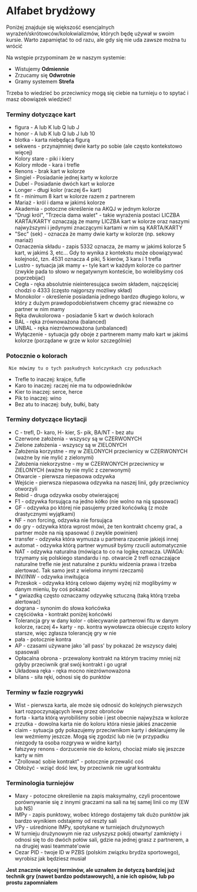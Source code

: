 # Alfabet brydżowy

Poniżej znajduje się większość esencjalnych wyrażeń/skrótowców/kolokwializmów, których będę używał w swoim kursie. Warto zapamiętać to od razu, ale gdy się nie uda zawsze można tu wrócić

Na wstępie przypominam że w naszym systemie:

- Wistujemy **Odmiennie**
- Zrzucamy się **Odwrotnie**
- Gramy systemem **Strefa**

Trzeba to wiedzieć bo przeciwnicy mogą się ciebie na turnieju o to spytać i masz obowiązek wiedzieć!

### Terminy dotyczące kart

- figura - A lub K lub Q lub J
- honor - A lub K lub Q lub J lub 10
- blotka - karta niebędąca figurą
- sekwens - przynajmniej dwie karty po sobie (ale często kontekstowo więcej)
- Kolory stare - piki i kiery
- Kolory młode - kara i trefle
- Renons - brak kart w kolorze
- Singiel - Posiadanie jednej karty w kolorze
- Dubel - Posiadanie dwóch kart w kolorze
- Longer - długi kolor (raczej 6+ kart)
- fit - minimum 8 kart w kolorze razem z partnerem
- Mariaż - król i dama w jakimś kolorze
- Akademia - potoczne określenie na AKQJ w jednym kolorze
- "Drugi król", "Trzecia dama walet" - takie wyrażenia postaci LICZBA KARTA/KARTY oznaczają że mamy LICZBA kart w kolorze oraz naszymi najwyższymi i jedynymi znaczącymi kartami w nim są KARTA/KARTY
- "Sec" (sek) - oznacza że mamy dwie karty w kolorze (np. sekowy mariaż)
- Oznaczenia składu - zapis 5332 oznacza, że mamy w jakimś kolorze 5 kart, w jakimś 3, etc... Gdy to wynika z kontekstu może obowiązywać kolejność, tzn. 4531 oznacza 4 piki, 5 kierów, 3 kara i 1 trefla
- Lustro - sytuacja jak mamy +- tyle kart w każdym kolorze co partner (zwykle pada to słowo w negatywnym konteście, bo wolelibyśmy coś poprzebijać)
- Cegła - ręka absolutnie nieinteresująca swoim składem, najczęściej chodzi o 4333 (często najgorszy możliwy skład)
- Monokolor - określenie posiadania jednego bardzo długiego koloru, w który z dużym prawdopodobieństwem chcemy grać nieważne co partner w nim mamy
- Ręka dwukolorowa - posiadanie 5 kart w dwóch kolorach
- BAL - ręka zrównoważona (balanced)
- UNBAL - ręka niezrównoważona (unbalanced)
- Wyłączenie - sytuacja gdy oboje z partnerem mamy mało kart w jakimś kolorze (porządane w grze w kolor szczególnie)

### Potocznie o kolorach

` Nie mówimy tu o tych paskudnych kończynkach czy poduszkach`

- Trefle to inaczej: krajce, fufle
- Karo to inaczej: raczej nie ma tu odpowiedników
- Kier to inaczej: serce, herce
- Pik to inaczej: wino
- Bez atu to inaczej: buły, bułki, baty

### Terminy dotyczące licytacji

- C - trefl, D- karo, H- kier, S- pik, BA/NT - bez atu
- Czerwone założenia - wszyscy są w CZERWONYCH
- Zielone założenia - wszyscy są w ZIELONYCH
- Założenia korzystne - my w ZIELONYCH przeciwnicy w CZERWONYCH (ważne by nie mylić z zielonymi)
- Założenia niekorzystne - my w CZERWONYCH przeciwnicy w ZIELONYCH (ważne by nie mylić z czerwonymi)
- Otwarcie - pierwsza niepasowa odzywka
- Wejście - pierwsza niepasowa odzywka na naszej linii, gdy przeciwnicy otworzyli
- Rebid - druga odzywka osoby otwierającej
- F1 - odzywka forsująca na jedno kółko (nie wolno na nią spasować)
- GF - odzywka po której nie pasujemy przed końcówką (z może drastycznymi wyjątkami)
- NF - non forcing, odzywka nie forsująca
- do gry - odzywka która wprost mówi, że ten kontrakt chcemy grać, a partner może na nią spasować (i zwykle powinien)
- transfer - odzywka która wymusza u partnera rzucenie jakiejś innej
- automat - odzywka którą partner wymusił byśmy rzucili automatycznie
- NAT - odzywka naturalna (mówiąca to co na logikę oznacza. UWAGA: trzymamy się polskiego standardu i np. otwarcie 2 trefl oznaczające naturalne trefle nie jest naturalne z punktu widzenia prawa i trzeba alertować. Tak samo jest z wieloma innymi rzeczami)
- INV/INW - odzywka inwitująca
- Przeskok - odzywka którą celowo dajemy wyżej niż moglibyśmy w danym mieniu, by coś pokazać
- \* gwiazdką często oznaczamy odzywkę sztuczną (taką którą trzeba alertować)
- dograna - synonim do słowa końcówka
- częściówka - kontrakt poniżej końcówki
- Tolerancja gry w dany kolor - obiecywanie partnerowi fitu w danym kolorze, raczej 4+ karty - np. kontra wywoławcza obiecuje często kolory starsze, więc zgłasza tolerancję gry w nie
- pała - potocznie kontra
- AP - czasami używane jako 'all pass' by pokazać że wszyscy dalej spasowali
- Opłacalna obrona - przewalony kontrakt na którym tracimy mniej niż gdyby przeciwnik grał swój kontrakt i go ugrał
- Układowa ręka - ręka mocno niezrównoważona
- bilans - siła ręki, odnosi się do punktów

### Terminy w fazie rozgrywki

- Wist - pierwsza karta, ale może się odnosić do kolejnych pierwszych kart rozpoczynających lewę przez obrońców
- forta - karta którą wyrobiliśmy sobie i jest obecnie najwyższa w kolorze
- zrzutka - dowolna karta nie do koloru która niesie jakieś znaczenie
- claim - sytuacja gdy pokazujemy przeciwnikom karty i deklarujemy ile lew weźmiemy jeszcze. Mogą się zgodzić lub nie (w przypadku niezgody ta osoba rozgrywa w widne karty)
- fałszywy renons - dorzucenie nie do koloru, chociaż miało się jeszcze karty w nim
- "Zrollować sobie kontrakt" - potocznie przewalić coś
- Obłożyć - wziąć dość lew, by przeciwnik nie ugrał kontraktu

### Terminologia turniejów

- Maxy - potoczne określenie na zapis maksymalny, czyli procentowe porównywanie się z innymi graczami na sali na tej samej linii co my (EW lub NS)
- IMPy - zapis punktowy, wobec którego dostajemy tak dużo punktów jak bardzo wynikiem odstajemy od reszty sali
- VPy - uśrednione IMPy, spotykane w turniejach drużynowych
- W turnieju drużynowym nie raz usłyszysz pokój otwarty/ zamknięty i odnosi się to do dwóch połów sali, gdzie na jednej grasz z partnerem, a na drugiej wasi teammate'owie
- Cezar PID - twoje ID w PZBS (polskim związku brydża sportowego), wyrobisz jak będziesz musiał

**Jest znacznie więcej terminów, ale uznałem że dotyczą bardziej już technik gry (nawet bardzo podstawowych), a nie ich opisów, lub po prostu zapomniałem**
